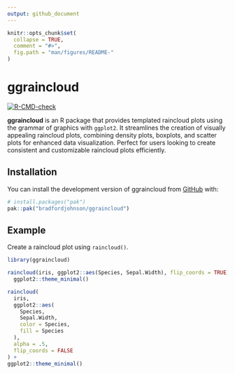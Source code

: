 ```yaml
---
output: github_document
---
```


<!-- README.md is generated from README.Rmd. Please edit that file -->

```r
knitr::opts_chunk$set(
  collapse = TRUE,
  comment = "#>",
  fig.path = "man/figures/README-"
)
```

# ggraincloud

<!-- badges: start -->
[![R-CMD-check](https://github.com/bradfordjohnson/ggraincloud/actions/workflows/R-CMD-check.yaml/badge.svg)](https://github.com/bradfordjohnson/ggraincloud/actions/workflows/R-CMD-check.yaml)
<!-- badges: end -->

**ggraincloud** is an R package that provides templated raincloud plots using the grammar of graphics with `ggplot2`. It streamlines the creation of visually appealing raincloud plots, combining density plots, boxplots, and scatter plots for enhanced data visualization. Perfect for users looking to create consistent and customizable raincloud plots efficiently.



## Installation

You can install the development version of ggraincloud from [GitHub](https://github.com/) with:

``` r
# install.packages("pak")
pak::pak("bradfordjohnson/ggraincloud")
```

## Example

Create a raincloud plot using `raincloud()`.

```r
library(ggraincloud)

raincloud(iris, ggplot2::aes(Species, Sepal.Width), flip_coords = TRUE) +
  ggplot2::theme_minimal()

raincloud(
  iris,
  ggplot2::aes(
    Species,
    Sepal.Width,
    color = Species,
    fill = Species
  ),
  alpha = .5,
  flip_coords = FALSE
) +
ggplot2::theme_minimal()
```
